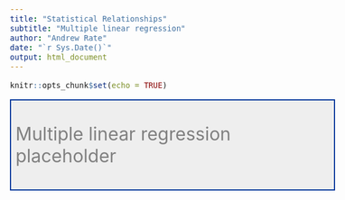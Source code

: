 ```yaml
---
title: "Statistical Relationships"
subtitle: "Multiple linear regression"
author: "Andrew Rate"
date: "`r Sys.Date()`"
output: html_document
---
```


<style type="text/css">
  body{
  font-size: 12pt;
}
</style>

```r
knitr::opts_chunk$set(echo = TRUE)
```

<div style="border: 2px solid #039; background-color:#eee; padding: 8px;">
<p style="font-size:24pt; color:gray;">Multiple linear regression placeholder</p>
</div>

<p>&nbsp;</p>

